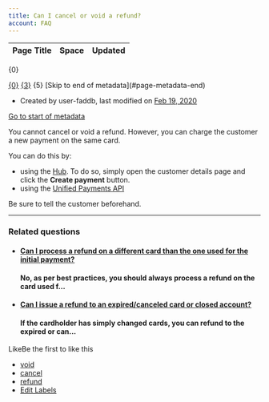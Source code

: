 ```yaml
---
title: Can I cancel or void a refund?
account: FAQ 
---
```


<table class="aui"> <thead> <tr class="header"> <th class="search-result-title">Page Title</th> <th class="search-result-space">Space</th> <th class="search-result-date">Updated</th> </tr> </thead> </table> <p class="search-result-count">{0}</p> <tr class="search-result"> <td class="search-result-title"><a href="{1}" class="content-type-{2}"><span>{0}</span></a></td> <td class="search-result-space"><a class="space" href="/display/{4}/" title="{3}">{3}</a></td> <td class="search-result-date"><span class="date" title="{6}">{5}</span></td> </tr> [Skip to end of metadata](#page-metadata-end)

*   Created by user-faddb, last modified on [Feb 19, 2020](/pages/diffpagesbyversion.action?pageId=721108&selectedPageVersions=2&selectedPageVersions=3 "Show changes")

[Go to start of metadata](#page-metadata-start)

You cannot cancel or void a refund. However, you can charge the customer a new payment on the same card.

You can do this by:

*   using the [Hub](https://hub.checkout.com). To do so, simply open the customer details page and click the **Create payment** button.
*   using the [Unified Payments API](https://docs.checkout.com/docs/request-a-card-payment)

Be sure to tell the customer beforehand.

* * *

### Related questions

*   #### [Can I process a refund on a different card than the one used for the initial payment?](/pages/viewpage.action?pageId=721084)
    
    #### No, as per best practices, you should always process a refund on the card used f...
    
*   #### [Can I issue a refund to an expired/canceled card or closed account?](/pages/viewpage.action?pageId=721110)
    
    #### If the cardholder has simply changed cards, you can refund to the expired or can...
    

LikeBe the first to like this

*   [void](/label/FAQ/void)
*   [cancel](/label/FAQ/cancel)
*   [refund](/label/FAQ/refund)
*   [Edit Labels](# "Edit Labels (Type 'l')")




